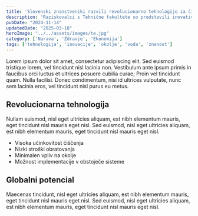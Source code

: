 ```yaml
---
title: 'Slovenski znanstveniki razvili revolucionarno tehnologijo za čiščenje voda'
description: 'Raziskovalci s Tehnične fakultete so predstavili inovativno rešitev, ki bi lahko spremenila način čiščenja odpadnih voda po vsem svetu.'
pubDate: "2024-11-14"
updatedDate: "2025-03-18"
heroImage: "../../assets/images/te.jpg"
category: ['Narava', 'Zdravje', 'Ekonomija']
tags: ['tehnologija', 'inovacije', 'okolje', 'voda', 'znanost']
---
```


Lorem ipsum dolor sit amet, consectetur adipiscing elit. Sed euismod tristique lorem, vel tincidunt nisl lacinia non. Vestibulum ante ipsum primis in faucibus orci luctus et ultrices posuere cubilia curae; Proin vel tincidunt quam. Nulla facilisi. Donec condimentum, nisi id ultrices vulputate, nunc sem lacinia eros, vel tincidunt nisl purus eu metus.

## Revolucionarna tehnologija

Nullam euismod, nisl eget ultricies aliquam, est nibh elementum mauris, eget tincidunt nisl mauris eget nisl. Sed euismod, nisl eget ultricies aliquam, est nibh elementum mauris, eget tincidunt nisl mauris eget nisl.

- Visoka učinkovitost čiščenja
- Nizki stroški obratovanja
- Minimalen vpliv na okolje
- Možnost implementacije v obstoječe sisteme

## Globalni potencial

Maecenas tincidunt, nisl eget ultricies aliquam, est nibh elementum mauris, eget tincidunt nisl mauris eget nisl. Sed euismod, nisl eget ultricies aliquam, est nibh elementum mauris, eget tincidunt nisl mauris eget nisl. 